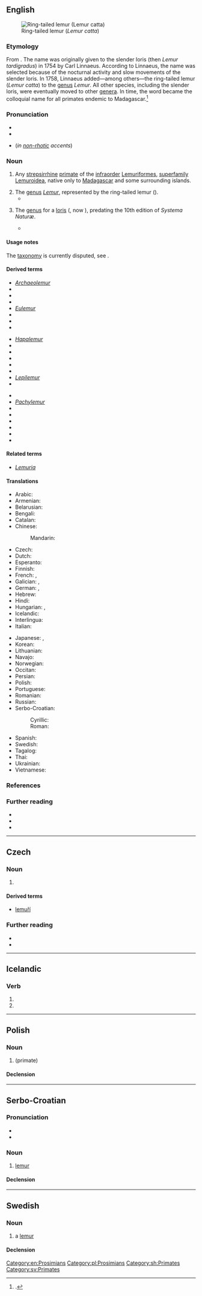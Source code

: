 {{also|Lemur|lémur|lemúr}}
==English==
[[File:Lemur catta 001.jpg|thumb|Ring-tailed lemur (''Lemur catta'')]]

===Etymology===
From {{der|en|la|lemurēs|g=p||spirits of the dead}}. The name was originally given to the slender loris (then ''Lemur tardigradus'') in 1754 by Carl Linnaeus. According to Linnaeus, the name was selected because of the nocturnal activity and slow movements of the slender loris. In 1758, Linnaeus added—among others—the ring-tailed lemur (''Lemur catta'') to the [[genus]] ''Lemur''. All other species, including the slender loris, were eventually moved to other [[genera]]. In time, the word became the colloquial name for all primates endemic to Madagascar.<ref>{{cite-journal|author=A. R. Dunkel|coauthors=J. S. Zijlstra; C. P. Groves|title=Giant Rabbits, Marmosets, and British Comedies: Etymology of Lemur Names, Part 1|url=http://www.aeecl.org/lemurnews/lemurnews2011_16.pdf|journal=Lemur News|volume=16|date=2011/2012|pages=64–70|accessdate=11 April 2013}}.</ref>

===Pronunciation===
* {{IPA|/ˈliːmə(ɹ)/|lang=en}}
* {{rhymes|iːmə(r)|lang=en}}
* {{homophones|lang=en|Lima}} (''in [[non-rhotic]] accents'')

===Noun===
{{en-noun}}

# {{lb|en|colloquial}} Any [[strepsirrhine]] [[primate]] of the [[infraorder]] [[Lemuriformes]], [[superfamily]] [[Lemuroidea]], native only to [[Madagascar]] and some surrounding islands.
# The [[genus]] ''[[Lemur]]'', represented by the ring-tailed lemur ({{taxlink|Lemur catta|species|noshow=1}}).
#* {{quote-book
|year=1758
|author=Linnaeus, C.
|title=Systema Naturæ
|volume=1
|edition=10
|url=http://biodiversitylibrary.org/item/10277
|publisher=Laurentius Salvius
|location=Stockholm, Sweden
|pages=29–30
|pageurl=http://biodiversitylibrary.org/page/726922
}}
# {{lb|en|obsolete}} The [[genus]] for a [[loris]] ({{taxlink|Lemur tardigradus|species|noshow=1}}, now {{taxlink|Loris tardigradus|species|noshow=1}}), predating the 10th edition of ''Systema Naturæ''.
#* {{quote-book
|year=1754
|author=Linnaeus, C.
|title=Museum Adolphi Friderici Regis
|url=http://gallica.bnf.fr/ark:/12148/bpt6k972707/f3
|publisher=Typographia Regia
|location=Stockholm, Sweden
|page=3–4
|pageurl=http://gallica.bnf.fr/ark:/12148/bpt6k972707/f36.image
|passage="'''Lemures''' dixi hos, quod noctu imprimis obambulant, hominibus quodanmodo similes, & lento passu vagantur."
|translation=[I call them '''lemurs''', because they go around mainly by night, in a certain way similar to humans, and roam with a slow pace.]
}}

====Usage notes====
The [[taxonomy]] is currently disputed, see {{pedia|Taxonomy of lemurs}}.

====Derived terms====
{{rel-top3|terms derived from ''lemur (noun)''}}
* ''[[Archaeolemur]]''
* {{l|en|Archaeolemuridae}}
* {{l|en|bamboo lemur}}
* {{l|en|dwarf lemur}}
* ''[[Eulemur]]''
* {{l|en|fork-marked lemur}}
* {{l|en|giant mouse lemur}}
* {{l|en|hairy-eared dwarf lemur}}
{{rel-mid3}}
* ''[[Hapalemur]]''
* {{l|en|Lemuridae}}
* {{l|en|lemuriform}}
* {{l|en|Lemuriformes}}
* {{l|en|lemuroid}}
* {{l|en|Lemuroidea}}
* ''[[Lepilemur]]''
* {{l|en|Lepilemuridae}}
{{rel-mid3}}
* {{l|en|mouse lemur}}
* ''[[Pachylemur]]''
* {{l|en|ring-tailed lemur}}
* {{l|en|ruffed lemur}}
* {{l|en|sportive lemur}}
* {{l|en|subfossil lemur}}
* {{l|en|true lemur}}
* {{l|en|woolly lemur}}
{{rel-bottom}}

====Related terms====
* ''[[Lemuria]]''

====Translations====
{{trans-top|strepsirrhine primate of the infraorder Lemuriformes, superfamily Lemuroidea}}
* Arabic: {{t|ar|لِيمُور|m|tr=limūr}}
* Armenian: {{t+|hy|լեմուր}}
* Belarusian: {{t|be|лему́р|m}}
* Bengali: {{t|bn|লেমুর}}
* Catalan: {{t|ca|lèmur|m}}
* Chinese:
*: Mandarin: {{t+|cmn|狐猴|tr=húhóu|sc=Hani}}
* Czech: {{t|cs|lemur|m}}
* Dutch: {{t|nl|lemur}}
* Esperanto: {{t|eo|lemuro}}
* Finnish: {{t|fi|makimainen puoliapina}}
* French: {{t+|fr|lémur|m}}, {{t+|fr|lémurien|m}}
* Galician: {{t|gl|lémur|m|f}}, {{t|gl|lémure|m}}
* German: {{t+|de|Lemur|m}}, {{t+|de|Lemure|m}}
* Hebrew: {{t|he|לֶמוּר|m|tr=lemúr}}
* Hindi: {{t|hi|लीमर|m}}
* Hungarian: {{t+|hu|maki}}, {{t|hu|makimajom}}
* Icelandic: {{t|is|lemúr|m}}
* Interlingua: {{t|ia|lemure}}
* Italian: {{t+|it|lemure|m}}
{{trans-mid}}
* Japanese: {{t|ja|狐猿|tr=きつねざる, kitsunezaru}}, {{t+|ja|キツネザル|tr=kitsunezaru}}
* Korean: {{t|ko|여우원숭이|tr=yeouweonsung-i}}
* Lithuanian: {{t|lt|lemūras|m}}
* Navajo: {{t|nv|mágí bitseeʼ noodǫ́zígíí}}
* Norwegian: {{t|no|lemur|m}}
* Occitan: {{t|oc|lemur|m}}
* Persian: {{t+|fa|لمور|tr=lemur}}
* Polish: {{t+|pl|lemur|m}}
* Portuguese: {{t|pt|lêmure|m}}
* Romanian: {{t+|ro|lemur|m}}
* Russian: {{t+|ru|лему́р|m}}
* Serbo-Croatian:
*: Cyrillic: {{t|sh|лѐмӯр|m|sc=Cyrl}}
*: Roman: {{t+|sh|lèmūr|m}}
* Spanish: {{t+|es|lémur|m}}
* Swedish: {{t+|sv|lemur}}
* Tagalog: {{t|tl|lemur}}
* Thai: {{t|th|ลีเมอร์}}
* Ukrainian: {{t|uk|лему́р|m}}
* Vietnamese: {{t|vi|vượn cáo}}
{{trans-bottom}}

===References===
<references/>

===Further reading===
* {{pedia}}
* {{specieslite|Lemuriformes}}
* {{comcatlite|Lemuriformes}}

[[Category:en:Prosimians]]

----

==Czech==

===Noun===
{{cs-noun|g=m}}

# {{l|en|lemur}}

====Derived terms====
* [[lemuří]]

===Further reading===
* {{R:PSJC}}
* {{R:SSJC}}

----

==Icelandic==

===Verb===
{{is-verb form}} {{qualifier|weak}}

# {{is-conjugation of|lemja|2|s|pres|ind}}
# {{is-conjugation of|lemja|3|s|pres|ind}}

----

==Polish==

===Noun===
{{pl-noun|m-an}}

# {{l|en|lemur}} (primate)

====Declension====
{{pl-decl-noun-m-an}}

[[Category:pl:Prosimians]]

----

==Serbo-Croatian==

===Pronunciation===
* {{IPA|/lěmuːr/|lang=sh}}
* {{hyphenation|le|mur|lang=sh}}

===Noun===
{{sh-noun|g=m|head=lèmūr}}

# [[#English|lemur]]

====Declension====
{{sh-decl-noun
|lèmūr|lemuri
|lemúra|lemura
|lemuru|lemurima
|lemura|lemure
|lemure|lemuri
|lemuru|lemurima
|lemurom|lemurima
}}

[[Category:sh:Primates]]

----

==Swedish==

===Noun===
{{sv-noun|c}}

# a [[#English|lemur]]

====Declension====
{{sv-infl-noun-c-er}}

[[Category:sv:Primates]]